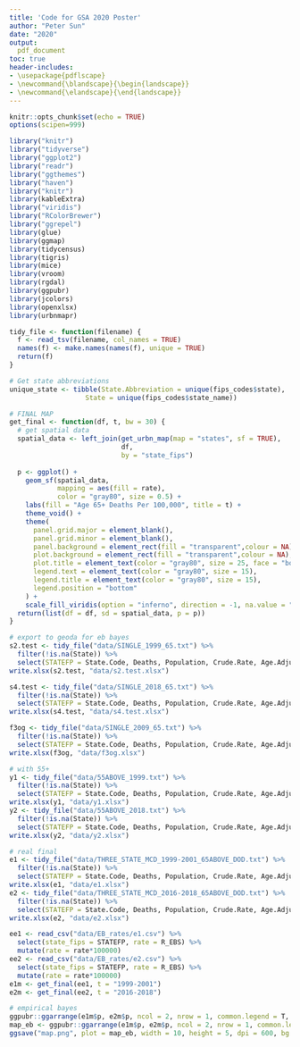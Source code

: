 ```yaml
---
title: 'Code for GSA 2020 Poster'
author: "Peter Sun"
date: "2020"
output:
  pdf_document
toc: true
header-includes:
- \usepackage{pdflscape}
- \newcommand{\blandscape}{\begin{landscape}}
- \newcommand{\elandscape}{\end{landscape}}
---
```


```r
knitr::opts_chunk$set(echo = TRUE)
options(scipen=999)
```

```r
library("knitr")
library("tidyverse")
library("ggplot2")
library("readr")
library("ggthemes")
library("haven")
library("knitr")
library(kableExtra)
library("viridis")
library("RColorBrewer")
library("ggrepel")
library(glue)
library(ggmap)
library(tidycensus)
library(tigris)
library(mice)
library(vroom)
library(rgdal)
library(ggpubr)
library(jcolors)
library(openxlsx)
library(urbnmapr)

tidy_file <- function(filename) {
  f <- read_tsv(filename, col_names = TRUE)
  names(f) <- make.names(names(f), unique = TRUE)
  return(f)
}

# Get state abbreviations
unique_state <- tibble(State.Abbreviation = unique(fips_codes$state),
                   State = unique(fips_codes$state_name))

# FINAL MAP
get_final <- function(df, t, bw = 30) {
  # get spatial data
  spatial_data <- left_join(get_urbn_map(map = "states", sf = TRUE),
                            df,
                            by = "state_fips")
  
  p <- ggplot() +
    geom_sf(spatial_data,
            mapping = aes(fill = rate),
            color = "gray80", size = 0.5) +
    labs(fill = "Age 65+ Deaths Per 100,000", title = t) +
    theme_void() +
    theme(
      panel.grid.major = element_blank(), 
      panel.grid.minor = element_blank(),
      panel.background = element_rect(fill = "transparent",colour = NA),
      plot.background = element_rect(fill = "transparent",colour = NA),
      plot.title = element_text(color = "gray80", size = 25, face = "bold"),
      legend.text = element_text(color = "gray80", size = 15),
      legend.title = element_text(color = "gray80", size = 15),
      legend.position = "bottom"
    ) +
    scale_fill_viridis(option = "inferno", direction = -1, na.value = "gray90", begin = 0.3, end = 1)
  return(list(df = df, sd = spatial_data, p = p))
}

# export to geoda for eb bayes
s2.test <- tidy_file("data/SINGLE_1999_65.txt") %>%
  filter(!is.na(State)) %>%
  select(STATEFP = State.Code, Deaths, Population, Crude.Rate, Age.Adjusted.Rate)
write.xlsx(s2.test, "data/s2.test.xlsx")

s4.test <- tidy_file("data/SINGLE_2018_65.txt") %>%
  filter(!is.na(State)) %>%
  select(STATEFP = State.Code, Deaths, Population, Crude.Rate, Age.Adjusted.Rate)
write.xlsx(s4.test, "data/s4.test.xlsx")

f3og <- tidy_file("data/SINGLE_2009_65.txt") %>%
  filter(!is.na(State)) %>%
  select(STATEFP = State.Code, Deaths, Population, Crude.Rate, Age.Adjusted.Rate)
write.xlsx(f3og, "data/f3og.xlsx")

# with 55+
y1 <- tidy_file("data/55ABOVE_1999.txt") %>%
  filter(!is.na(State)) %>%
  select(STATEFP = State.Code, Deaths, Population, Crude.Rate, Age.Adjusted.Rate)
write.xlsx(y1, "data/y1.xlsx")
y2 <- tidy_file("data/55ABOVE_2018.txt") %>%
  filter(!is.na(State)) %>%
  select(STATEFP = State.Code, Deaths, Population, Crude.Rate, Age.Adjusted.Rate)
write.xlsx(y2, "data/y2.xlsx")

# real final
e1 <- tidy_file("data/THREE_STATE_MCD_1999-2001_65ABOVE_DOD.txt") %>%
  filter(!is.na(State)) %>%
  select(STATEFP = State.Code, Deaths, Population, Crude.Rate, Age.Adjusted.Rate)
write.xlsx(e1, "data/e1.xlsx")
e2 <- tidy_file("data/THREE_STATE_MCD_2016-2018_65ABOVE_DOD.txt") %>%
  filter(!is.na(State)) %>%
  select(STATEFP = State.Code, Deaths, Population, Crude.Rate, Age.Adjusted.Rate)
write.xlsx(e2, "data/e2.xlsx")

ee1 <- read_csv("data/EB_rates/e1.csv") %>%
  select(state_fips = STATEFP, rate = R_EBS) %>%
  mutate(rate = rate*100000)
ee2 <- read_csv("data/EB_rates/e2.csv") %>%
  select(state_fips = STATEFP, rate = R_EBS) %>%
  mutate(rate = rate*100000)
e1m <- get_final(ee1, t = "1999-2001")
e2m <- get_final(ee2, t = "2016-2018")

# empirical bayes
ggpubr::ggarrange(e1m$p, e2m$p, ncol = 2, nrow = 1, common.legend = T, legend = "bottom") # 1999-2001, 2016-2018, 65+
map_eb <- ggpubr::ggarrange(e1m$p, e2m$p, ncol = 2, nrow = 1, common.legend = T, legend = "bottom") # 1999-2001, 2016-2018, 65+
ggsave("map.png", plot = map_eb, width = 10, height = 5, dpi = 600, bg = "transparent")
```
